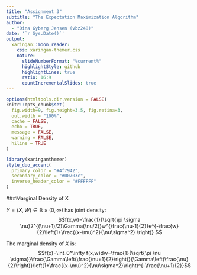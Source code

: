 ---
title: "Assignment 3"
subtitle: "The Expectation Maximization Algorithm"  
author: 
  - "Dina Gyberg Jensen (vbz248)"
date: '`r Sys.Date()`'
output:
  xaringan::moon_reader:
    css: xaringan-themer.css
    nature:
      slideNumberFormat: "%current%"
      highlightStyle: github
      highlightLines: true
      ratio: 16:9
      countIncrementalSlides: true
---

```{r setup, include=FALSE}
options(htmltools.dir.version = FALSE)
knitr::opts_chunk$set(
  fig.width=9, fig.height=3.5, fig.retina=3,
  out.width = "100%",
  cache = FALSE,
  echo = TRUE,
  message = FALSE, 
  warning = FALSE,
  hiline = TRUE
)
```

```{r xaringan-themer, include=FALSE, warning=FALSE}
library(xaringanthemer)
style_duo_accent(
  primary_color = "#4f7942",
  secondary_color = "#00703c",
  inverse_header_color = "#FFFFFF"
)
```



###Marginal Density of X

$Y = (X,W)\in\mathbb{R}\times(0,\infty)$ has joint density:
$$f(x,w)=\frac{1}{\sqrt{\pi \sigma \nu}2^{(\nu+1)/2}\Gamma(\nu/2)}w^{\frac{\nu-1}{2}}e^{-\frac{w}{2}\left(1+\frac{(x-\mu)^2}{\nu\sigma^2} \right)} $$


The marginal density of $X$ is:
$$f(x)=\int_0^\infty f(x,w)dw=\frac{1}{\sqrt{\pi \nu \sigma}}\frac{\Gamma\left(\frac{\nu+1}{2}\right)}{\Gamma\left(\frac{\nu}{2}\right)}\left(1+\frac{(x-\mu)^2}{\nu\sigma^2}\right)^{-\frac{\nu+1}{2}}$$








